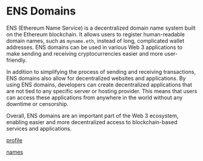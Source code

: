 # ENS Domains

ENS (Ethereum Name Service) is a decentralized domain name system built on the Ethereum blockchain.
It allows users to register human-readable domain names, such as `myname.eth`, instead of long,
complicated wallet addresses. ENS domains can be used in various Web 3 applications to make sending
and receiving cryptocurrencies easier and more user-friendly.

In addition to simplifying the process of sending and receiving transactions, ENS domains also allow
for decentralized websites and applications. By using ENS domains, developers can create
decentralized applications that are not tied to any specific server or hosting provider. This means
that users can access these applications from anywhere in the world without any downtime or
censorship.

Overall, ENS domains are an important part of the Web 3 ecosystem, enabling easier and more
decentralized access to blockchain-based services and applications.

[profile](/profile)

[names](/names)
